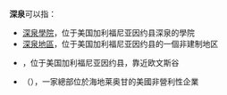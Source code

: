 '''深泉'''可以指：
* [[深泉學院|深泉學院]]，位于美国加利福尼亚因约县深泉的學院
* [[深泉_(加利福尼亞州)|深泉地區]]，位于美国加利福尼亚因约县的一個非建制地区
* {{link-en|深泉谷|Deep Springs Valley}}，位于美国加利福尼亚因约县，靠近欧文斯谷
* {{link-en|深泉國際|Deep Springs International}}（{{lang-en|Deep Springs International}}），一家總部位於海地莱奥甘的美國非營利性企業

{{disambig|S|Cat=二字消歧义}}